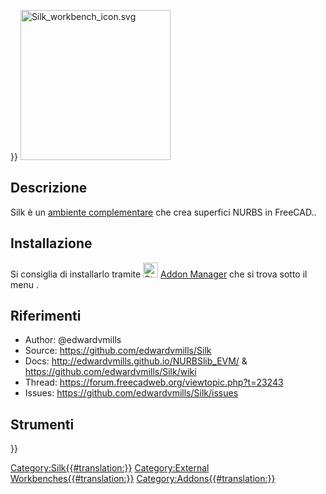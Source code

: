 <languages/>
{{UnfinishedDocu{{#translation:}}}} <!-- Add images + tools + create tool pages -->
[[Image:Silk_workbench_icon.svg|center|240px|link=https://github.com/edwardvmills/Silk]]
{{Caption|align=center|L'icona dell'ambiente aggiuntivo Silk}}

== Descrizione ==

{{TOCright}}
Silk è un [[External workbenches/it|ambiente complementare]] che crea superfici NURBS in FreeCAD..

== Installazione ==

Si consiglia di installarlo tramite [[Image:Std_AddonMgr.svg|24px|link=Std_AddonMgr]] [[Std_AddonMgr/it|Addon Manager]] che si trova sotto il menu {{MenuCommand|Strumenti → Addon Manager}}.

== Riferimenti ==

* Author: @edwardvmills
* Source: https://github.com/edwardvmills/Silk
* Docs: http://edwardvmills.github.io/NURBSlib_EVM/ & https://github.com/edwardvmills/Silk/wiki
* Thread: https://forum.freecadweb.org/viewtopic.php?t=23243
* Issues: https://github.com/edwardvmills/Silk/issues

==Strumenti==


{{Userdocnavi{{#translation:}}}}
[[Category:Silk{{#translation:}}]]
[[Category:External Workbenches{{#translation:}}]]
[[Category:Addons{{#translation:}}]]